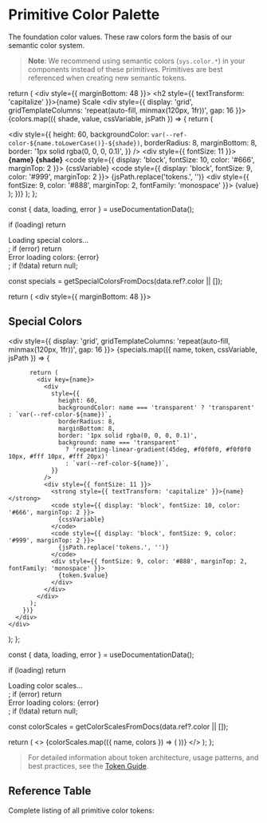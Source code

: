 
<Meta title="Token Reference/Primitives/Colors" />

# Primitive Color Palette

The foundation color values. These raw colors form the basis of our semantic color system.

> **Note**: We recommend using semantic colors (`sys.color.*`) in your components instead of these primitives. Primitives are best referenced when creating new semantic tokens.

  return (
    <div style={{ marginBottom: 48 }}>
      <h2 style={{ textTransform: 'capitalize' }}>{name} Scale</h2>
      <div style={{ display: 'grid', gridTemplateColumns: 'repeat(auto-fill, minmax(120px, 1fr))', gap: 16 }}>
        {colors.map(({ shade, value, cssVariable, jsPath }) => {
          return (
            <div key={shade}>
              <div
                style={{
                  height: 60,
                  backgroundColor: `var(--ref-color-${name.toLowerCase()}-${shade})`,
                  borderRadius: 8,
                  marginBottom: 8,
                  border: '1px solid rgba(0, 0, 0, 0.1)',
                }}
              />
              <div style={{ fontSize: 11 }}>
                <strong>{name} {shade}</strong>
                <code style={{ display: 'block', fontSize: 10, color: '#666', marginTop: 2 }}>
                  {cssVariable}
                </code>
                <code style={{ display: 'block', fontSize: 9, color: '#999', marginTop: 2 }}>
                  {jsPath.replace('tokens.', '')}
                </code>
                <div style={{ fontSize: 9, color: '#888', marginTop: 2, fontFamily: 'monospace' }}>
                  {value}
                </div>
              </div>
            </div>
          );
        })}
      </div>
    </div>
  );
};

  const { data, loading, error } = useDocumentationData();
  
  if (loading) return <div>Loading special colors...</div>;
  if (error) return <div>Error loading colors: {error}</div>;
  if (!data) return null;
  
  const specials = getSpecialColorsFromDocs(data.ref?.color || []);
  
  return (
    <div style={{ marginBottom: 48 }}>
      <h2>Special Colors</h2>
      <div style={{ display: 'grid', gridTemplateColumns: 'repeat(auto-fill, minmax(120px, 1fr))', gap: 16 }}>
        {specials.map(({ name, token, cssVariable, jsPath }) => {
          
          return (
            <div key={name}>
              <div
                style={{
                  height: 60,
                  backgroundColor: name === 'transparent' ? 'transparent' : `var(--ref-color-${name})`,
                  borderRadius: 8,
                  marginBottom: 8,
                  border: '1px solid rgba(0, 0, 0, 0.1)',
                  background: name === 'transparent' 
                    ? 'repeating-linear-gradient(45deg, #f0f0f0, #f0f0f0 10px, #fff 10px, #fff 20px)' 
                    : `var(--ref-color-${name})`,
                }}
              />
              <div style={{ fontSize: 11 }}>
                <strong style={{ textTransform: 'capitalize' }}>{name}</strong>
                <code style={{ display: 'block', fontSize: 10, color: '#666', marginTop: 2 }}>
                  {cssVariable}
                </code>
                <code style={{ display: 'block', fontSize: 9, color: '#999', marginTop: 2 }}>
                  {jsPath.replace('tokens.', '')}
                </code>
                <div style={{ fontSize: 9, color: '#888', marginTop: 2, fontFamily: 'monospace' }}>
                  {token.$value}
                </div>
              </div>
            </div>
          );
        })}
      </div>
    </div>
  );
};

  const { data, loading, error } = useDocumentationData();
  
  if (loading) return <div>Loading color scales...</div>;
  if (error) return <div>Error loading colors: {error}</div>;
  if (!data) return null;
  
  const colorScales = getColorScalesFromDocs(data.ref?.color || []);
  
  return (
    <>
      {colorScales.map(({ name, colors }) => (
        <ColorScale key={name} name={name} colors={colors} />
      ))}
    </>
  );
};

<SpecialColors />

<AllColorScales />

> For detailed information about token architecture, usage patterns, and best practices, see the [Token Guide](/?path=/docs/getting-started-token-guide--docs).

## Reference Table

Complete listing of all primitive color tokens:

<TokenReferenceTable tier="ref" category="color" />